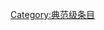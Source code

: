 {{catmore1|[[Wikipedia:机器人学专题|Wikipedia:机器人学专题]]}}
{{Wikipedia category}}
{{emptycat}}
{{Articles by Quality|topic=机器人学|project=机器人学|format=toc}}

[[Category:典范级条目|Category:典范级条目]]